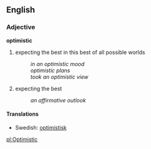 ==English==
===Adjective===
'''optimistic'''
#expecting the best in this best of all possible worlds
#:''in an optimistic mood''
#:''optimistic plans''
#:''took an optimistic view''
#expecting the best 
#:''an affirmative outlook''

====Translations====
*Swedish: [[optimistisk]]
[[pl:Optimistic]]
